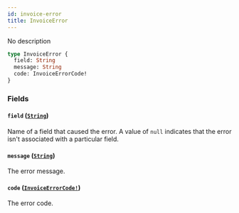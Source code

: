 ```yaml
---
id: invoice-error
title: InvoiceError
---
```


No description

```graphql
type InvoiceError {
  field: String
  message: String
  code: InvoiceErrorCode!
}
```

### Fields

#### `field` ([`String`](/api-reference/scalars/string.mdx))

Name of a field that caused the error. A value of `null` indicates that the error isn't associated with a particular field.

#### `message` ([`String`](/api-reference/scalars/string.mdx))

The error message.

#### `code` ([`InvoiceErrorCode!`](/api-reference/enums/invoice-error-code.mdx))

The error code.
